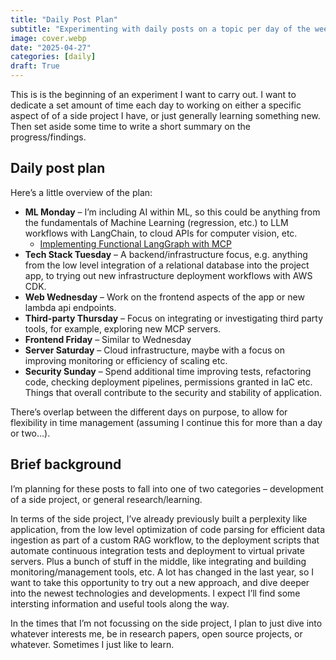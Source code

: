 ```yaml
---
title: "Daily Post Plan"
subtitle: "Experimenting with daily posts on a topic per day of the week"
image: cover.webp
date: "2025-04-27"
categories: [daily]
draft: True
---
```


This is is the beginning of an experiment I want to carry out. I want to dedicate a set amount of time each day to working on either a specific aspect of of a side project I have, or just generally learning something new. Then set aside some time to write a short summary on the progress/findings.


## Daily post plan

Here's a little overview of the plan:

- **ML Monday** -- I'm including AI within ML, so this could be anything from the fundamentals of Machine Learning (regression, etc.) to LLM workflows with LangChain, to cloud APIs for computer vision, etc.
	- [Implementing Functional LangGraph with MCP](../25-04-28-ml-monday-lg-with-mcp/index.qmd)
- **Tech Stack Tuesday** -- A backend/infrastructure focus, e.g. anything from the low level integration of a relational database into the project app, to trying out new infrastructure deployment workflows with AWS CDK.
- **Web Wednesday** -- Work on the frontend aspects of the app or new lambda api endpoints.
- **Third-party Thursday** -- Focus on integrating or investigating third party tools, for example, exploring new MCP servers.
- **Frontend Friday** -- Similar to Wednesday
- **Server Saturday** -- Cloud infrastructure, maybe with a focus on improving monitoring or efficiency of scaling etc.
- **Security Sunday** -- Spend additional time improving tests, refactoring code, checking deployment pipelines, permissions granted in IaC etc. Things that overall contribute to the security and stability of application.

There's overlap between the different days on purpose, to allow for flexibility in time management (assuming I continue this for more than a day or two...).


## Brief background

I'm planning for these posts to fall into one of two categories -- development of a side project, or general research/learning. 

In terms of the side project, I've already previously built a perplexity like application, from the low level optimization of code parsing for efficient data ingestion as part of a custom RAG workflow, to the deployment scripts that automate continuous integration tests and deployment to virtual private servers. Plus a bunch of stuff in the middle, like integrating and building monitoring/management tools, etc. 
A lot has changed in the last year, so I want to take this opportunity to try out a new approach, and dive deeper into the newest technologies and developments. I expect I'll find some intersting information and useful tools along the way.

In the times that I'm not focussing on the side project, I plan to just dive into whatever interests me, be in research papers, open source projects, or whatever. Sometimes I just like to learn.



